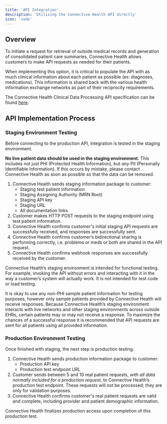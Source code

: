 ```yaml
---
title: 'API Integration'
description: 'Utilizing the Connective Health API directly'
icon: 'code'
---
```


## Overview

To initiate a request for retrieval of outside medical records and generation of consolidated
patient care summaries, Connective Health allows customers to make API requests as needed for their patients.

When implementing this option, it is critical to populate the API with as much
clinical information about each patient as possible (ex: diagnoses, medications).
This information is shared back with the various health information exchange networks
as part of their reciprocity requirements.

The Connective Health Clinical Data Processing API specification can be found [here](/scheduled-appointments/patient-data-processing).

## API Implementation Process

### Staging Environment Testing

Before connecting to the production API, integration is tested in the staging environment.

<Warning>**No live patient data should be used in the staging environment.** This includes not just PHI (Protected Health Information), but *any* PII (Personally Identifiable Information). If this occurs by mistake, please contact Connective Health as soon as possible so that the data can be removed.</Warning>

1. Connective Health sends staging information package to customer:
    * Staging test patient information
    * Staging Assigning Authority (MRN Root)
    * Staging API key
    * Staging URL
    * All documentation links
1. Customer makes HTTP POST requests to the staging endpoint using test patient information.
1. Connective Health confirms customer's initial staging API requests are successfully received, and responses are successfully sent.
1. Connective Health confirms customer’s bidirectional sharing is performing correctly, i.e. problems or meds or both are shared in the API request.
1. Connective Health confirms webhook responses are successfully received by the customer.

Connective Health’s staging environment is intended for functional testing. For example, invoking the API without errors and interacting with it in the way a customer’s system will actually work. It is not intended for test code or load testing.

It is okay to use any non-PHI sample patient information for testing purposes, however only sample patients provided by Connective Health will receive responses. Because Connective Health’s staging environment interacts with live networks and other staging environments across outside EHRs, certain patients may or may not receive a response. To maximize the chances of a successful response it is recommended that API requests are sent for all patients using all provided information.

### Production Environment Testing

Once finished with staging, the next step is production testing.

1. Connective Health sends production information package to customer:
    * Production API key
    * Production test endpoint URL
1. Customer sends between 5 and 10 real patient requests, *with all data normally included for a production request,* to Connective Health’s production test endpoint. These requests will not be processed; they are only for validation purposes.
1. Connective Health confirms customer's real patient requests are valid and complete, including provider and patient demographic information.

Connective Health finalizes production access upon completion of this production test.



